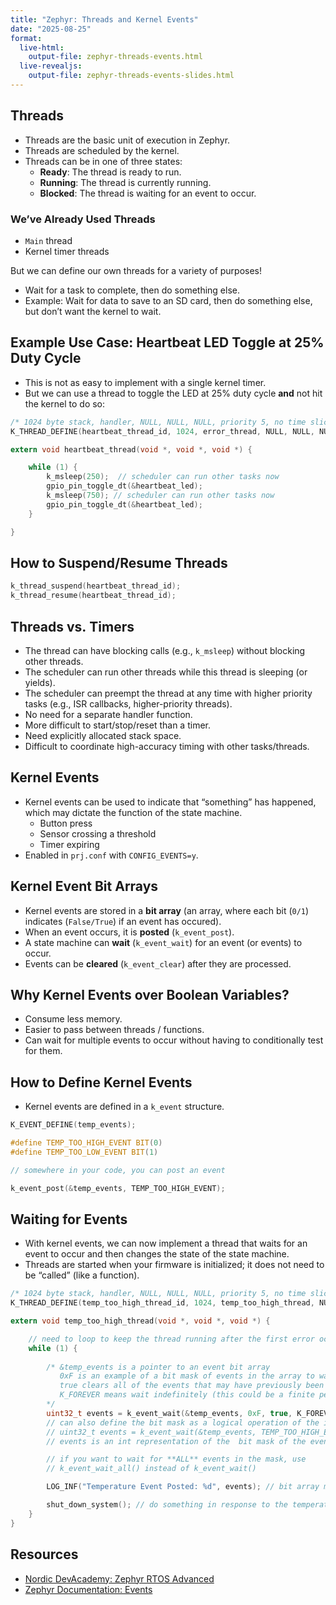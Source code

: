 ```yaml
---
title: "Zephyr: Threads and Kernel Events"
date: "2025-08-25"
format: 
  live-html: 
    output-file: zephyr-threads-events.html
  live-revealjs: 
    output-file: zephyr-threads-events-slides.html
---
```


## Threads

- Threads are the basic unit of execution in Zephyr.
- Threads are scheduled by the kernel.
- Threads can be in one of three states:
  - **Ready**: The thread is ready to run.
  - **Running**: The thread is currently running.
  - **Blocked**: The thread is waiting for an event to occur.

### We've Already Used Threads

- `Main` thread
- Kernel timer threads

But we can define our own threads for a variety of purposes!

- Wait for a task to complete, then do something else.
- Example: Wait for data to save to an SD card, then do something else, but
don't want the kernel to wait.

## Example Use Case: Heartbeat LED Toggle at 25% Duty Cycle

- This is not as easy to implement with a single kernel timer.
- But we can use a thread to toggle the LED at 25% duty cycle **and** not hit the kernel to do so:

```C
/* 1024 byte stack, handler, NULL, NULL, NULL, priority 5, no time slice, no delay */
K_THREAD_DEFINE(heartbeat_thread_id, 1024, error_thread, NULL, NULL, NULL, 5, 0, 0);

extern void heartbeat_thread(void *, void *, void *) {

    while (1) {
        k_msleep(250);  // scheduler can run other tasks now
        gpio_pin_toggle_dt(&heartbeat_led);
        k_msleep(750); // scheduler can run other tasks now
        gpio_pin_toggle_dt(&heartbeat_led);
    } 

}
```

## How to Suspend/Resume Threads

```C
k_thread_suspend(heartbeat_thread_id);
k_thread_resume(heartbeat_thread_id);
```

## Threads vs. Timers

- The thread can have blocking calls (e.g., `k_msleep`) without blocking other threads.
- The scheduler can run other threads while this thread is sleeping (or yields).
- The scheduler can preempt the thread at any time with higher priority tasks
(e.g., ISR callbacks, higher-priority threads).
- No need for a separate handler function.
- More difficult to start/stop/reset than a timer.
- Need explicitly allocated stack space.
- Difficult to coordinate high-accuracy timing with other tasks/threads.

## Kernel Events

- Kernel events can be used to indicate that "something" has happened, which may
dictate the function of the state machine.
  - Button press
  - Sensor crossing a threshold
  - Timer expiring
- Enabled in `prj.conf` with `CONFIG_EVENTS=y`.

## Kernel Event Bit Arrays

- Kernel events are stored in a **bit array** (an array, where each bit (`0/1`)
indicates (`False/True`) if an event has occured).
- When an event occurs, it is **posted** (`k_event_post`).
- A state machine can **wait** (`k_event_wait`) for an event (or events) to occur.
- Events can be **cleared** (`k_event_clear`) after they are processed.

## Why Kernel Events over Boolean Variables?

- Consume less memory.
- Easier to pass between threads / functions.
- Can wait for multiple events to occur without having to conditionally test for
them.

## How to Define Kernel Events

- Kernel events are defined in a `k_event` structure.

```C
K_EVENT_DEFINE(temp_events);

#define TEMP_TOO_HIGH_EVENT BIT(0)
#define TEMP_TOO_LOW_EVENT BIT(1)

// somewhere in your code, you can post an event

k_event_post(&temp_events, TEMP_TOO_HIGH_EVENT);
```

## Waiting for Events

- With kernel events, we can now implement a thread that waits for an event to
occur and then changes the state of the state machine.  
- Threads are started when your firmware is initialized; it does not need to be
"called" (like a function).

```C
/* 1024 byte stack, handler, NULL, NULL, NULL, priority 5, no time slice, no delay */
K_THREAD_DEFINE(temp_too_high_thread_id, 1024, temp_too_high_thread, NULL, NULL, NULL, 5, 0, 0);

extern void temp_too_high_thread(void *, void *, void *) {

    // need to loop to keep the thread running after the first error occurs
    while (1) {
        
        /* &temp_events is a pointer to an event bit array
           0xF is an example of a bit mask of events in the array to wait for - any, not all
           true clears all of the events that may have previously been posted before waiting
           K_FOREVER means wait indefinitely (this could be a finite period of time instead) 
        */
        uint32_t events = k_event_wait(&temp_events, 0xF, true, K_FOREVER);
        // can also define the bit mask as a logical operation of the individual bits
        // uint32_t events = k_event_wait(&temp_events, TEMP_TOO_HIGH_EVENT | TEMP_TOO_LOW EVENT, true, K_FOREVER);
        // events is an int representation of the  bit mask of the events that were posted

        // if you want to wait for **ALL** events in the mask, use
        // k_event_wait_all() instead of k_event_wait()

        LOG_INF("Temperature Event Posted: %d", events); // bit array mask output as an int

        shut_down_system(); // do something in response to the temperature event, like change states
    }
}
```

## Resources

- [Nordic DevAcademy: Zephyr RTOS Advanced](https://academy.nordicsemi.com/courses/nrf-connect-sdk-intermediate/lessons/lesson-1-zephyr-rtos-advanced/)
- [Zephyr Documentation: Events](https://docs.zephyrproject.org/latest/kernel/services/synchronization/events.html#events)